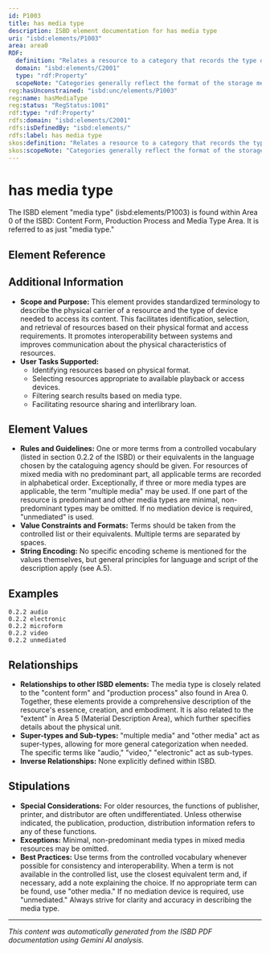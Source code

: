 ```yaml
---
id: P1003
title: has media type
description: ISBD element documentation for has media type
uri: "isbd:elements/P1003"
area: area0
RDF:
  definition: "Relates a resource to a category that records the type or types of carrier used to convey the content."
  domain: "isbd:elements/C2001"
  type: "rdf:Property"
  scopeNote: "Categories generally reflect the format of the storage medium and housing of a carrier in combination with the type of intermediation device required to render, view, run, etc., the content of a resource."
reg:hasUnconstrained: "isbd:unc/elements/P1003"
reg:name: hasMediaType
reg:status: "RegStatus:1001"
rdf:type: "rdf:Property"
rdfs:domain: "isbd:elements/C2001"
rdfs:isDefinedBy: "isbd:elements/"
rdfs:label: has media type
skos:definition: "Relates a resource to a category that records the type or types of carrier used to convey the content."
skos:scopeNote: "Categories generally reflect the format of the storage medium and housing of a carrier in combination with the type of intermediation device required to render, view, run, etc., the content of a resource."
---
```

# has media type

The ISBD element "media type" (isbd:elements/P1003) is found within Area 0 of the ISBD: Content Form, Production Process and Media Type Area.  It is referred to as just "media type."

## Element Reference


<ElementReference frontMatter={frontMatter} />

## Additional Information

- **Scope and Purpose:** This element provides standardized terminology to describe the physical carrier of a resource and the type of device needed to access its content. This facilitates identification, selection, and retrieval of resources based on their physical format and access requirements. It promotes interoperability between systems and improves communication about the physical characteristics of resources.
- **User Tasks Supported:**
    - Identifying resources based on physical format.
    - Selecting resources appropriate to available playback or access devices.
    - Filtering search results based on media type.
    - Facilitating resource sharing and interlibrary loan.


## Element Values

- **Rules and Guidelines:**  One or more terms from a controlled vocabulary (listed in section 0.2.2 of the ISBD) or their equivalents in the language chosen by the cataloguing agency should be given. For resources of mixed media with no predominant part, all applicable terms are recorded in alphabetical order. Exceptionally, if three or more media types are applicable, the term "multiple media" may be used. If one part of the resource is predominant and other media types are minimal, non-predominant types may be omitted. If no mediation device is required, "unmediated" is used.
- **Value Constraints and Formats:**  Terms should be taken from the controlled list or their equivalents. Multiple terms are separated by spaces.
- **String Encoding:** No specific encoding scheme is mentioned for the values themselves, but general principles for language and script of the description apply (see A.5).

## Examples

```
0.2.2 audio
0.2.2 electronic
0.2.2 microform
0.2.2 video
0.2.2 unmediated 
```

## Relationships

- **Relationships to other ISBD elements:** The media type is closely related to the "content form" and "production process" also found in Area 0. Together, these elements provide a comprehensive description of the resource's essence, creation, and embodiment.  It is also related to the "extent" in Area 5 (Material Description Area), which further specifies details about the physical unit.
- **Super-types and Sub-types:** "multiple media" and "other media" act as super-types, allowing for more general categorization when needed.  The specific terms like "audio," "video," "electronic" act as sub-types.
- **Inverse Relationships:** None explicitly defined within ISBD.

## Stipulations

- **Special Considerations:**  For older resources, the functions of publisher, printer, and distributor are often undifferentiated. Unless otherwise indicated, the publication, production, distribution information refers to any of these functions.
- **Exceptions:**  Minimal, non-predominant media types in mixed media resources may be omitted.
- **Best Practices:**  Use terms from the controlled vocabulary whenever possible for consistency and interoperability. When a term is not available in the controlled list, use the closest equivalent term and, if necessary, add a note explaining the choice. If no appropriate term can be found, use "other media." If no mediation device is required, use "unmediated." Always strive for clarity and accuracy in describing the media type.


---

*This content was automatically generated from the ISBD PDF documentation using Gemini AI analysis.*
